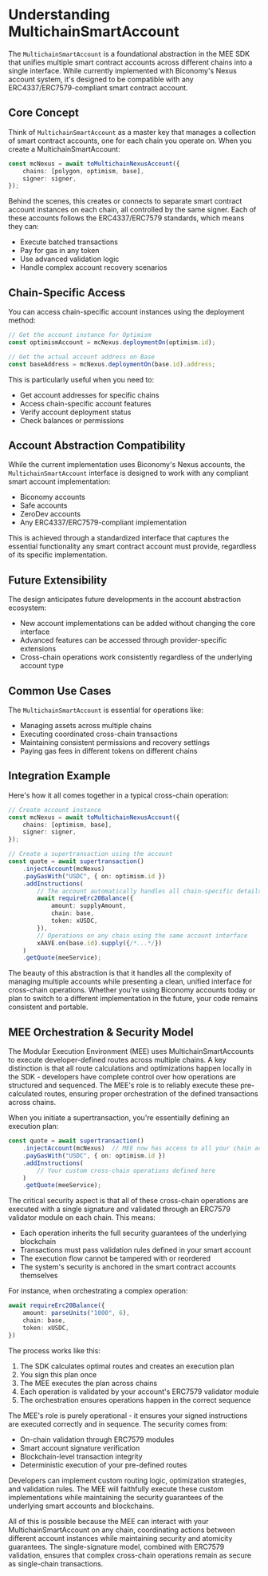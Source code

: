 # Understanding MultichainSmartAccount

The `MultichainSmartAccount` is a foundational abstraction in the MEE SDK that unifies multiple smart contract accounts across different chains into a single interface. While currently implemented with Biconomy's Nexus account system, it's designed to be compatible with any ERC4337/ERC7579-compliant smart contract account.

## Core Concept

Think of `MultichainSmartAccount` as a master key that manages a collection of smart contract accounts, one for each chain you operate on. When you create a MultichainSmartAccount:

```typescript
const mcNexus = await toMultichainNexusAccount({
    chains: [polygon, optimism, base],
    signer: signer,
});
```

Behind the scenes, this creates or connects to separate smart contract account instances on each chain, all controlled by the same signer. Each of these accounts follows the ERC4337/ERC7579 standards, which means they can:
- Execute batched transactions
- Pay for gas in any token
- Use advanced validation logic
- Handle complex account recovery scenarios

## Chain-Specific Access

You can access chain-specific account instances using the deployment method:

```typescript
// Get the account instance for Optimism
const optimismAccount = mcNexus.deploymentOn(optimism.id);

// Get the actual account address on Base
const baseAddress = mcNexus.deploymentOn(base.id).address;
```

This is particularly useful when you need to:
- Get account addresses for specific chains
- Access chain-specific account features
- Verify account deployment status
- Check balances or permissions

## Account Abstraction Compatibility

While the current implementation uses Biconomy's Nexus accounts, the `MultichainSmartAccount` interface is designed to work with any compliant smart account implementation:

- Biconomy accounts
- Safe accounts
- ZeroDev accounts
- Any ERC4337/ERC7579-compliant implementation

This is achieved through a standardized interface that captures the essential functionality any smart contract account must provide, regardless of its specific implementation.

## Future Extensibility

The design anticipates future developments in the account abstraction ecosystem:
- New account implementations can be added without changing the core interface
- Advanced features can be accessed through provider-specific extensions
- Cross-chain operations work consistently regardless of the underlying account type

## Common Use Cases

The `MultichainSmartAccount` is essential for operations like:
- Managing assets across multiple chains
- Executing coordinated cross-chain transactions
- Maintaining consistent permissions and recovery settings
- Paying gas fees in different tokens on different chains

## Integration Example

Here's how it all comes together in a typical cross-chain operation:

```typescript
// Create account instance
const mcNexus = await toMultichainNexusAccount({
    chains: [optimism, base],
    signer: signer,
});

// Create a supertransaction using the account
const quote = await supertransaction()
    .injectAccount(mcNexus)
    .payGasWith("USDC", { on: optimism.id })
    .addInstructions(
        // The account automatically handles all chain-specific details
        await requireErc20Balance({
            amount: supplyAmount,
            chain: base,
            token: xUSDC,
        }),
        // Operations on any chain using the same account interface
        xAAVE.on(base.id).supply({/*...*/})
    )
    .getQuote(meeService);
```

The beauty of this abstraction is that it handles all the complexity of managing multiple accounts while presenting a clean, unified interface for cross-chain operations. Whether you're using Biconomy accounts today or plan to switch to a different implementation in the future, your code remains consistent and portable.

## MEE Orchestration & Security Model

The Modular Execution Environment (MEE) uses MultichainSmartAccounts to execute developer-defined routes across multiple chains. A key distinction is that all route calculations and optimizations happen locally in the SDK - developers have complete control over how operations are structured and sequenced. The MEE's role is to reliably execute these pre-calculated routes, ensuring proper orchestration of the defined transactions across chains.

When you initiate a supertransaction, you're essentially defining an execution plan:

```typescript
const quote = await supertransaction()
    .injectAccount(mcNexus)  // MEE now has access to all your chain accounts
    .payGasWith("USDC", { on: optimism.id })
    .addInstructions(
        // Your custom cross-chain operations defined here
    )
    .getQuote(meeService);
```

The critical security aspect is that all of these cross-chain operations are executed with a single signature and validated through an ERC7579 validator module on each chain. This means:
- Each operation inherits the full security guarantees of the underlying blockchain
- Transactions must pass validation rules defined in your smart account
- The execution flow cannot be tampered with or reordered
- The system's security is anchored in the smart contract accounts themselves

For instance, when orchestrating a complex operation:

```typescript
await requireErc20Balance({
    amount: parseUnits("1000", 6),
    chain: base,
    token: xUSDC,
})
```

The process works like this:
1. The SDK calculates optimal routes and creates an execution plan
2. You sign this plan once
3. The MEE executes the plan across chains
4. Each operation is validated by your account's ERC7579 validator module
5. The orchestration ensures operations happen in the correct sequence

The MEE's role is purely operational - it ensures your signed instructions are executed correctly and in sequence. The security comes from:
- On-chain validation through ERC7579 modules
- Smart account signature verification
- Blockchain-level transaction integrity
- Deterministic execution of your pre-defined routes

Developers can implement custom routing logic, optimization strategies, and validation rules. The MEE will faithfully execute these custom implementations while maintaining the security guarantees of the underlying smart accounts and blockchains.

All of this is possible because the MEE can interact with your MultichainSmartAccount on any chain, coordinating actions between different account instances while maintaining security and atomicity guarantees. The single-signature model, combined with ERC7579 validation, ensures that complex cross-chain operations remain as secure as single-chain transactions.